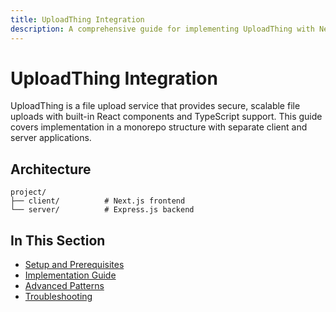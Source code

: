 ```yaml
---
title: UploadThing Integration
description: A comprehensive guide for implementing UploadThing with Next.js frontend
---
```


# UploadThing Integration

UploadThing is a file upload service that provides secure, scalable file uploads with built-in React components and TypeScript support. This guide covers implementation in a monorepo structure with separate client and server applications.

## Architecture

```
project/
├── client/          # Next.js frontend
└── server/          # Express.js backend
```

## In This Section

- [Setup and Prerequisites](./setup)
- [Implementation Guide](./implementation)
- [Advanced Patterns](./advanced)
- [Troubleshooting](./troubleshooting)